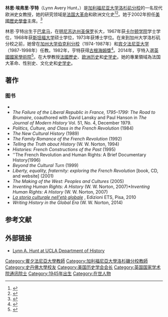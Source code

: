 '''林恩·埃弗里·亨特'''（Lynn Avery Hunt，{{bd|1945年|11月16日||}}）是[[加利福尼亚大学洛杉矶分校|加利福尼亚大学洛杉矶分校]]的一名现代欧洲史女教授，她的研究领域是[[法国大革命|法国大革命]]和欧洲文化史<ref>{{Cite web|title=Presidential Lectures: Lynn Hunt|url=http://prelectur.stanford.edu/lecturers/hunt/|work=prelectur.stanford.edu|access-date=2020-11-24|archive-date=2018-01-02|archive-url=https://web.archive.org/web/20180102143239/http://prelectur.stanford.edu/lecturers/hunt/|dead-url=no}}</ref><ref>{{Cite web|title=林恩·亨特：法国大革命的遗产依旧影响着今天|url=http://www.eeo.com.cn/2020/1109/431538.shtml|accessdate=|author=經濟觀察報|date=|format=|publisher=|language=|archive-date=2020-11-15|archive-url=https://web.archive.org/web/20201115061417/http://www.eeo.com.cn/2020/1109/431538.shtml|dead-url=no}}</ref>。她于2002年担任[[美國歷史學會|美國歷史學會]]主席。<ref>{{Cite web|title=Lynn Hunt | AHA|url=https://www.historians.org/about-aha-and-membership/aha-history-and-archives/presidential-addresses/lynn-hunt|work=www.historians.org|access-date=2020-11-24|archive-date=2020-12-04|archive-url=https://web.archive.org/web/20201204174705/https://www.historians.org/about-aha-and-membership/aha-history-and-archives/presidential-addresses/lynn-hunt|dead-url=no}}</ref>

林恩·亨特出生于[[巴拿马|巴拿马]]，在[[明尼苏达州|明尼苏达州]][[圣保罗_(明尼苏达州)|圣保罗]]长大，1967年获[[卡尔顿学院|卡尔顿学院]]学士学位，1968年获[[斯坦福大学|斯坦福大学]]硕士学位，1973年获博士学位。在来到加州大学洛杉矶分校之前，她曾在[[加州大学伯克利分校|加州大学伯克利分校]]（1974-1987年）和[[宾夕法尼亚大学|宾夕法尼亚大学]]（1987-1998年）任教。1982年，亨特获得[[古根海姆獎|古根海姆獎]]<ref>{{Cite web|title=John Simon Guggenheim Memorial Foundation Fellows: Lynn Hunt|url=http://www.gf.org/fellows/6999-lynn-hunt|archiveurl=https://web.archive.org/web/20130104112317/http://www.gf.org/fellows/6999-lynn-hunt|archivedate=January 4, 2013}}</ref>。2014年，亨特入選[[英國國家學術院|英國國家學術院]]<ref name="BA Fellow">{{cite web|title=British Academy announces 42 new fellows|url=http://www.timeshighereducation.co.uk/news/british-academy-announces-42-new-fellows/2014585.article|accessdate=18 July 2014|date=18 July 2014|publisher=[[Times_Higher_Education|Times Higher Education]]|archive-date=2014-07-25|archive-url=https://web.archive.org/web/20140725135505/http://www.timeshighereducation.co.uk/news/british-academy-announces-42-new-fellows/2014585.article|dead-url=no}}</ref>。在大學教授[[法國歷史|法國歷史]]、[[欧洲历史|欧洲历史]]和[[史学史|史学史]]。她的專業領域為法国大革命、性别史、文化史和[[史学史|史学史]]。

== 著作 ==

=== 图书 ===
* {{cite book <!--|author=Hunt, Lynn |author-mask= -->|title=Revolution and urban politics in provincial France |location= |publisher= |year=1978 <!--isbn=-->}}
* ''The Failure of the Liberal Republic in France, 1795–1799: The Road to Brumaire'', coauthored with David Lansky and Paul Hanson in ''The Journal of Modern History'' Vol. 51, No. 4, December 1979.
* ''Politics, Culture, and Class in the French Revolution'' (1984)
* ''The New Cultural History'' (1989)
* ''The Family Romance of the French Revolution'' (1992)
* ''Telling the Truth about History'' (W. W. Norton, 1994)
* ''Histories: French Constructions of the Past'' (1995)
* ''The French Revolution and Human Rights: A Brief Documentary History(1996)
* ''Beyond the Cultural Turn'' (1999)
* ''Liberty, equality, fraternity: exploring the French Revolution'' [book, CD, and website] (2001)
* ''The Making of the West: Peoples and Cultures'' (2005)
* ''Inventing Human Rights: A History'' (W. W. Norton, 2007)*''Inventing Human Rights: A History'' (W. W. Norton, 2007)
* ''[http://www.edizioniets.com/Scheda.asp?N=9788846725462 La storia culturale nell'età globale] {{Wayback|url=http://www.edizioniets.com/Scheda.asp?N=9788846725462 |date=20130704030454 }}'', Edizioni ETS, Pisa, 2010
* ''Writing History in the Global Era'' (W. W. Norton, 2014)

==参考文献==
{{reflist}}

== 外部链接 ==
* [http://www.history.ucla.edu/people/faculty?lid=535 Lynn A. Hunt at UCLA Department of History] {{Wayback|url=http://www.history.ucla.edu/people/faculty?lid=535 |date=20130905221442 }}
{{Authority control}}
[[Category:賓夕法尼亞大學教師|Category:賓夕法尼亞大學教師]]
[[Category:加利福尼亞大學洛杉磯分校教師|Category:加利福尼亞大學洛杉磯分校教師]]
[[Category:史丹佛大學校友|Category:史丹佛大學校友]]
[[Category:美国历史学会会长|Category:美国历史学会会长]]
[[Category:英国国家学术院通讯院士|Category:英国国家学术院通讯院士]]
[[Category:1945年出生|Category:1945年出生]]
[[Category:在世人物|Category:在世人物]]
